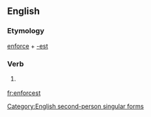 ==English==

===Etymology===
[[enforce]] + [[-est]]

===Verb===
{{en-verb form}}

# {{context|archaic}} {{form of|Second-person singular simple present form|enforce}}

[[Category:English second-person singular forms]]

[[fr:enforcest]]